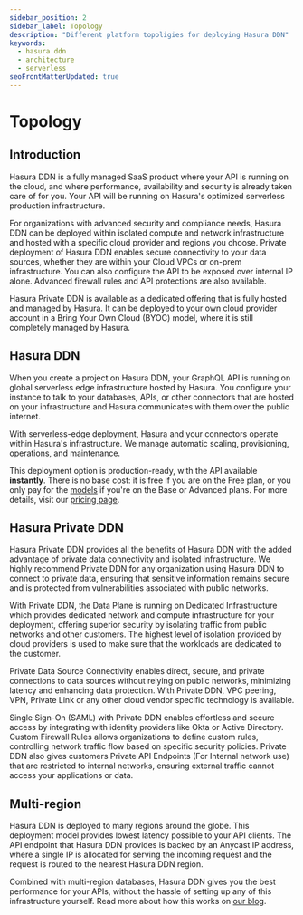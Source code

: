 ```yaml
---
sidebar_position: 2
sidebar_label: Topology
description: "Different platform topoligies for deploying Hasura DDN"
keywords:
  - hasura ddn
  - architecture
  - serverless
seoFrontMatterUpdated: true
---
```



# Topology

## Introduction

Hasura DDN is a fully managed SaaS product where your API is running on the cloud, and where performance, availability
and security is already taken care of for you. Your API will be running on Hasura's optimized serverless production
infrastructure.

For organizations with advanced security and compliance needs, Hasura DDN can be deployed within isolated compute and
network infrastructure and hosted with a specific cloud provider and regions you choose. Private deployment of Hasura
DDN enables secure connectivity to your data sources, whether they are within your Cloud VPCs or on-prem infrastructure.
You can also configure the API to be exposed over internal IP alone. Advanced firewall rules and API protections are
also available.

Hasura Private DDN is available as a dedicated offering that is fully hosted and managed by Hasura. It can be deployed
to your own cloud provider account in a Bring Your Own Cloud (BYOC) model, where it is still completely managed by
Hasura.

## Hasura DDN

When you create a project on Hasura DDN, your GraphQL API is running on global serverless edge infrastructure hosted by
Hasura. You configure your instance to talk to your databases, APIs, or other connectors that are hosted on your
infrastructure and Hasura communicates with them over the public internet.

<Thumbnail src="/img/deployment/ddn_architecture.png" alt="DDN Architecture" />

With serverless-edge deployment, Hasura and your connectors operate within Hasura's infrastructure. We manage automatic
scaling, provisioning, operations, and maintenance.

This deployment option is production-ready, with the API available **instantly**. There is no base cost: it is free if
you are on the Free plan, or you only pay for the [models](/reference/metadata-reference/models.mdx) if you're on the
Base or Advanced plans. For more details, visit our [pricing page](https://hasura.io/pricing/ddn).

## Hasura Private DDN

Hasura Private DDN provides all the benefits of Hasura DDN with the added advantage of private data connectivity and
isolated infrastructure. We highly recommend Private DDN for any organization using Hasura DDN to connect to private
data, ensuring that sensitive information remains secure and is protected from vulnerabilities associated with public
networks.

<Thumbnail src="/img/deployment/private_ddn.png" alt="Hasura Privaet DDN Architecture" />

With Private DDN, the Data Plane is running on Dedicated Infrastructure which provides dedicated network and compute
infrastructure for your deployment, offering superior security by isolating traffic from public networks and other
customers. The highest level of isolation provided by cloud providers is used to make sure that the workloads are
dedicated to the customer.

Private Data Source Connectivity enables direct, secure, and private connections to data sources without relying on
public networks, minimizing latency and enhancing data protection. With Private DDN, VPC peering, VPN, Private Link or
any other cloud vendor specific technology is available.

Single Sign-On (SAML) with Private DDN enables effortless and secure access by integrating with identity providers like
Okta or Active Directory. Custom Firewall Rules allows organizations to define custom rules, controlling network traffic
flow based on specific security policies. Private DDN also gives customers Private API Endpoints (For Internal network
use) that are restricted to internal networks, ensuring external traffic cannot access your applications or data.

## Multi-region

Hasura DDN is deployed to many regions around the globe. This deployment model provides lowest latency possible to your
API clients. The API endpoint that Hasura DDN provides is backed by an Anycast IP address, where a single IP is
allocated for serving the incoming request and the request is routed to the nearest Hasura DDN region.

<Thumbnail src="/img/deployment/multi_region_postgres.png" alt="DDN multi-region routing" />

Combined with multi-region databases, Hasura DDN gives you the best performance for your APIs, without the hassle of
setting up any of this infrastructure yourself. Read more about how this works on
[our blog](https://hasura.io/blog/global-reach-local-performance-introducing-hasuras-multi-region-database-routing).

